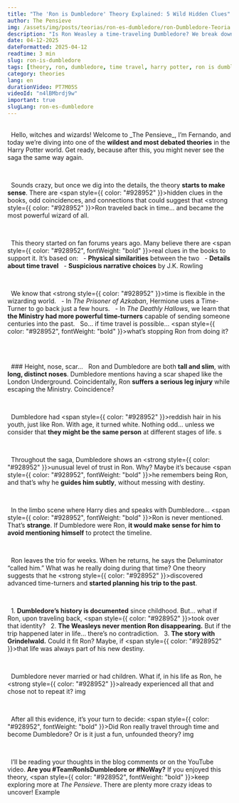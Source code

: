 ```yaml
---
title: "The 'Ron is Dumbledore' Theory Explained: 5 Wild Hidden Clues"
author: The Pensieve
img: /assets/img/posts/teorias/ron-es-dumbledore/ron-Dumbledore-Teoria.webp
description: "Is Ron Weasley a time-traveling Dumbledore? We break down the 5 biggest clues, from the leg scar to the Deluminator and the mysterious King's Cross scene. This theory is wild."
date: 04-12-2025
dateFormatted: 2025-04-12
readtime: 3 min
slug: ron-is-dumbledore
tags: [theory, ron, dumbledore, time travel, harry potter, ron is dumbledore, is ron dumbledore, ron weasley is dumbledore theory, is ron actually dumbledore, dumbledore is ron, time traveling dumbledore, ron is dumbledore theory, dumbledore ron weasley]
category: theories
lang: en
durationVideo: PT7M05S
videoId: "n4lBMbrdj9w"
important: true
slugLang: ron-es-dumbledore
---
```



<Article>
    <Section title="🧙‍♂️ The Wildest Theory in the Harry Potter Fandom?">
  	Hello, witches and wizards! Welcome to _The Pensieve_, I’m Fernando, and today we’re diving into one of the <strong style={{ color: "#928952" }}>wildest and most debated theories</strong> in the Harry Potter world. <span style={{ color: "#928952", fontWeight: "bold" }}>Get ready</span>, because after this, you might never see the saga the same way again.
  </Section>

    <Section title="Clue #1: The 'Ron is Dumbledore' Connection" imgSrc={ronEsDumbledore} imgAlt="Ron Weasley and Albus Dumbledore are the same person" loading="eager">
  	Sounds crazy, but once we dig into the details, the theory <strong>starts to make sense</strong>. There are <span style={{ color: "#928952" }}>hidden clues</span> in the books, odd coincidences, and connections that could suggest that <strong style={{ color: "#928952" }}>Ron traveled back in time</strong>... and became the most powerful wizard of all.
  </Section>

  <Section title="🌀Where did this theory come from?">
  	This theory started on fan forums years ago. Many believe there are <span style={{ color: "#928952", fontWeight: "bold" }}>real clues</span> in the books to support it. It’s based on:
  	- <strong>Physical similarities</strong> between the two 
  	- <strong>Details about time travel</strong> 
  	- <strong>Suspicious narrative choices</strong> by J.K. Rowling
  </Section>

    <Section title="⏳ The 'How': Time Travel is Real (and Powerful)">
  	We know that <strong style={{ color: "#928952" }}>time is flexible</strong> in the wizarding world.
  	- In _The Prisoner of Azkaban_, Hermione uses a Time-Turner to go back just a few hours. 
  	- In _The Deathly Hallows_, we learn that <strong>the Ministry had more powerful time-turners</strong> capable of sending someone centuries into the past.
  	So... if time travel is possible... <span style={{ color: "#928952", fontWeight: "bold" }}>what’s stopping Ron from doing it?</span>
  </Section>

    <Section title="Clue #2: The Physical Similarities (Nose, Scar)" imgSrc={cicatrizRon} imgAlt="Ron and Dumbledore’s scar">
  	### Height, nose, scar…
  	Ron and Dumbledore are both <strong>tall and slim</strong>, with <strong>long, distinct noses</strong>. Dumbledore mentions having a scar shaped like the London Underground. Coincidentally, Ron <strong>suffers a serious leg injury</strong> while escaping the Ministry. Coincidence?
  </Section>

    <Section title="Clue #3: The Red Hair Connection">
  	Dumbledore had <span style={{ color: "#928952" }}>reddish hair in his youth</span>, just like Ron. With age, it turned white. Nothing odd… unless we consider that <strong>they might be the same person</strong> at different stages of life.
s </Section>

    <Section title="Clue #4: Dumbledore's 'Unusual' Trust in Ron">
  	Throughout the saga, Dumbledore shows an <strong style={{ color: "#928952" }}>unusual level of trust</strong> in Ron. Why? Maybe it’s because <span style={{ color: "#928952", fontWeight: "bold" }}>he remembers being Ron</span>, and that’s why he <strong>guides him subtly</strong>, without messing with destiny.
  </Section>

    <Section title="Clue #5: The King's Cross 'Plot Hole'">
  	In the limbo scene where Harry dies and speaks with Dumbledore... <span style={{ color: "#928952", fontWeight: "bold" }}>Ron is never mentioned</span>. That’s <strong>strange</strong>. If Dumbledore were Ron, <strong>it would make sense for him to avoid mentioning himself</strong> to protect the timeline.
  </Section>

  <Section title="🕯️The Deluminator and Ron’s disappearance">
  	Ron leaves the trio for weeks. When he returns, he says the Deluminator “called him.” What was he really doing during that time? One theory suggests that he <strong style={{ color: "#928952" }}>discovered advanced time-turners</strong> and <strong>started planning his trip to the past</strong>.
  </Section>

    <Section title="⚖️ The Problems: What About Grindelwald & The Weasleys?">
  	1. <strong>Dumbledore’s history is documented</strong> since childhood. But… what if Ron, upon traveling back, <span style={{ color: "#928952" }}>took over that identity</span>?
  	2. <strong>The Weasleys never mention Ron disappearing.</strong> But if the trip happened later in life… there’s no contradiction.
  	3. <strong>The story with Grindelwald.</strong> Could it fit Ron? Maybe, if <span style={{ color: "#928952" }}>that life was always part of his new destiny</span>.
  </Section>

  <Section title="🧩What if it’s all true?">
  	Dumbledore never married or had children. What if, in his life as Ron, he <strong style={{ color: "#928952" }}>already experienced all that</strong> and chose not to repeat it?
img </Section>

  <Section title="❓Madness or truth?">
  	After all this evidence, it’s your turn to decide: <span style={{ color: "#928952", fontWeight: "bold" }}>Did Ron really travel through time and become Dumbledore?</span> Or is it just a fun, unfounded theory?
img </Section>

  <Section title="What do you think?">
  	I’ll be reading your thoughts in the blog comments or on the YouTube video. <strong>Are you #TeamRonIsDumbledore or #NoWay?</strong> If you enjoyed this theory, <span style={{ color: "#928952", fontWeight: "bold" }}>keep exploring more at _The Pensieve_</span>. There are plenty more crazy ideas to uncover!
Example </Section>
</Article>